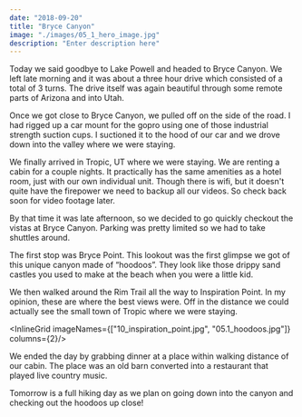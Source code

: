 ```yaml
---
date: "2018-09-20"
title: "Bryce Canyon"
image: "./images/05_1_hero_image.jpg"
description: "Enter description here"
---
```




Today we said goodbye to Lake Powell and headed to Bryce Canyon. We left late morning and it was about a three hour drive which consisted of a total of 3 turns. The drive itself was again beautiful through some remote parts of Arizona and into Utah.

Once we got close to Bryce Canyon, we pulled off on the side of the road. I had rigged up a car mount for the gopro using one of those industrial strength suction cups. I suctioned it to the hood of our car and we drove down into the valley where we were staying.

<Youtube videoUrl="https://www.youtube.com/embed/sGk1O4Y578Y"/>

We finally arrived in Tropic, UT where we were staying. We are renting a cabin for a couple nights. It practically has the same amenities as a hotel room, just with our own individual unit. Though there is wifi, but it doesn't quite have the firepower we need to backup all our videos. So check back soon for video footage later.

<InlineImage imageName="02_cabin_outisde.jpg"/>

By that time it was late afternoon, so we decided to go quickly checkout the vistas at Bryce Canyon. Parking was pretty limited so we had to take shuttles around.

The first stop was Bryce Point. This lookout was the first glimpse we got of this unique canyon made of “hoodoos”. They look like those drippy sand castles you used to make at the beach when you were a little kid.

<InlineImage imageName="13_pano_hoodoos.jpg"/>

We then walked around the Rim Trail all the way to Inspiration Point. In my opinion, these are where the best views were. Off in the distance we could actually see the small town of Tropic where we were staying.

<InlineGrid imageNames={["10_inspiration_point.jpg", "05.1_hoodoos.jpg"]} columns={2}/>

We ended the day by grabbing dinner at a place within walking distance of our cabin. The place was an old barn converted into a restaurant that played live country music.

<InlineImage imageName="11_dinner.jpg"/>

Tomorrow is a full hiking day as we plan on going down into the canyon and checking out the hoodoos up close!
